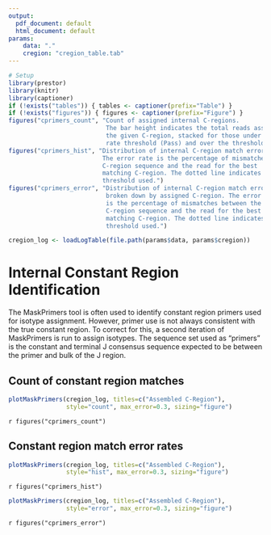 ```yaml
---
output:
  pdf_document: default
  html_document: default
params:
    data: "."
    cregion: "cregion_table.tab"
---
```


```r
# Setup
library(prestor)
library(knitr)
library(captioner)
if (!exists("tables")) { tables <- captioner(prefix="Table") }
if (!exists("figures")) { figures <- captioner(prefix="Figure") }
figures("cprimers_count", "Count of assigned internal C-regions. 
                           The bar height indicates the total reads assigned to 
                           the given C-region, stacked for those under the error 
                           rate threshold (Pass) and over the threshold (Fail).")
figures("cprimers_hist", "Distribution of internal C-region match error rates. 
                          The error rate is the percentage of mismatches between the 
                          C-region sequence and the read for the best 
                          matching C-region. The dotted line indicates the error
                          threshold used.")
figures("cprimers_error", "Distribution of internal C-region match error rates, 
                           broken down by assigned C-region. The error rate
                           is the percentage of mismatches between the 
                           C-region sequence and the read for the best 
                           matching C-region. The dotted line indicates the error
                           threshold used.")
```

```r
cregion_log <- loadLogTable(file.path(params$data, params$cregion))
```

# Internal Constant Region Identification

The MaskPrimers tool is often used to identify constant region primers
used for isotype assignment. However, primer use is not always consistent
with the true constant region. To correct for this, a second iteration
of MaskPrimers is run to assign isotypes. The sequence set used as 
"primers" is the constant and terminal J consensus sequence expected to be
between the primer and bulk of the J region.

## Count of constant region matches

```r
plotMaskPrimers(cregion_log, titles=c("Assembled C-Region"), 
                style="count", max_error=0.3, sizing="figure")
```

`r figures("cprimers_count")`

## Constant region match error rates

```r
plotMaskPrimers(cregion_log, titles=c("Assembled C-Region"), 
                style="hist", max_error=0.3, sizing="figure")
```

`r figures("cprimers_hist")`

```r
plotMaskPrimers(cregion_log, titles=c("Assembled C-Region"), 
                style="error", max_error=0.3, sizing="figure")
```

`r figures("cprimers_error")`
